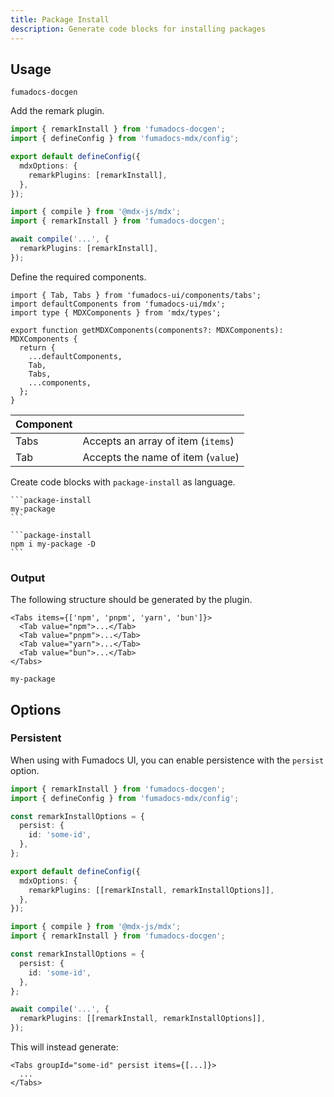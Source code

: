 ```yaml
---
title: Package Install
description: Generate code blocks for installing packages
---
```


## Usage

```package-install
fumadocs-docgen
```

Add the remark plugin.

```ts title="source.config.ts" tab="Fumadocs MDX"
import { remarkInstall } from 'fumadocs-docgen';
import { defineConfig } from 'fumadocs-mdx/config';

export default defineConfig({
  mdxOptions: {
    remarkPlugins: [remarkInstall],
  },
});
```

```ts tab="MDX Compiler"
import { compile } from '@mdx-js/mdx';
import { remarkInstall } from 'fumadocs-docgen';

await compile('...', {
  remarkPlugins: [remarkInstall],
});
```

Define the required components.

```tsx title="mdx-components.tsx (Fumadocs UI)"
import { Tab, Tabs } from 'fumadocs-ui/components/tabs';
import defaultComponents from 'fumadocs-ui/mdx';
import type { MDXComponents } from 'mdx/types';

export function getMDXComponents(components?: MDXComponents): MDXComponents {
  return {
    ...defaultComponents,
    Tab,
    Tabs,
    ...components,
  };
}
```

| Component |                                    |
| --------- | ---------------------------------- |
| Tabs      | Accepts an array of item (`items`) |
| Tab       | Accepts the name of item (`value`) |

Create code blocks with `package-install` as language.

````mdx
```package-install
my-package
```

```package-install
npm i my-package -D
```
````

### Output

The following structure should be generated by the plugin.

```mdx
<Tabs items={['npm', 'pnpm', 'yarn', 'bun']}>
  <Tab value="npm">...</Tab>
  <Tab value="pnpm">...</Tab>
  <Tab value="yarn">...</Tab>
  <Tab value="bun">...</Tab>
</Tabs>
```

```package-install
my-package
```

## Options

### Persistent

When using with Fumadocs UI, you can enable persistence with the `persist` option.

```ts title="source.config.ts" tab="Fumadocs MDX"
import { remarkInstall } from 'fumadocs-docgen';
import { defineConfig } from 'fumadocs-mdx/config';

const remarkInstallOptions = {
  persist: {
    id: 'some-id',
  },
};

export default defineConfig({
  mdxOptions: {
    remarkPlugins: [[remarkInstall, remarkInstallOptions]],
  },
});
```

```ts tab="MDX Compiler"
import { compile } from '@mdx-js/mdx';
import { remarkInstall } from 'fumadocs-docgen';

const remarkInstallOptions = {
  persist: {
    id: 'some-id',
  },
};

await compile('...', {
  remarkPlugins: [[remarkInstall, remarkInstallOptions]],
});
```

This will instead generate:

```mdx
<Tabs groupId="some-id" persist items={[...]}>
  ...
</Tabs>
```
